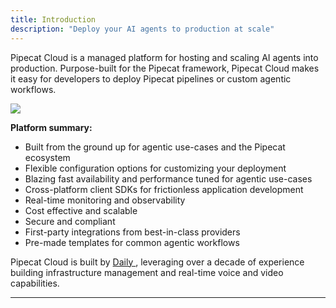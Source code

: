 ```yaml
---
title: Introduction
description: "Deploy your AI agents to production at scale"
---
```


Pipecat Cloud is a managed platform for hosting and scaling AI agents into production. Purpose-built for the Pipecat framework, Pipecat Cloud makes it easy for developers
to deploy Pipecat pipelines or custom agentic workflows.

<Frame>
  <img src="./images/pipecatcloud-overview.png" />
</Frame>

**Platform summary:**

- Built from the ground up for agentic use-cases and the Pipecat ecosystem
- Flexible configuration options for customizing your deployment
- Blazing fast availability and performance tuned for agentic use-cases
- Cross-platform client SDKs for frictionless application development
- Real-time monitoring and observability
- Cost effective and scalable
- Secure and compliant
- First-party integrations from best-in-class providers
- Pre-made templates for common agentic workflows

Pipecat Cloud is built by [Daily <Icon icon="arrow-up-right-from-square" iconType="solid" />](https://daily.co), leveraging over a decade of experience building infrastructure
management and real-time voice and video capabilities.

---

<CardGroup cols={2}>
<Card
  title="Create your account"
  icon="user"
  href="https://pipecat.daily.co"
/>

<Card
  title="Deploy your first agent"
  icon="cloud"
  href="/getting-started/quickstart"
/>
</CardGroup>
